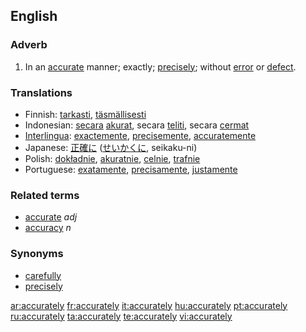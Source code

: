 ==English==

===Adverb===
{{en-adv}}

#In an [[accurate]] manner; exactly; [[precisely]]; without [[error]] or [[defect]].

===Translations===
*Finnish: [[tarkasti]], [[täsmällisesti]]
*Indonesian: [[secara]] [[akurat]], secara [[teliti]], secara [[cermat]]
*[[Interlingua]]: [[exactemente]], [[precisemente]], [[accuratemente]]
*Japanese: [[正確に]] ([[せいかくに]], seikaku-ni)
*Polish: [[dokładnie]], [[akuratnie]], [[celnie]], [[trafnie]]
*Portuguese: [[exatamente]], [[precisamente]], [[justamente]]

===Related terms===
*[[accurate]] ''adj''
*[[accuracy]] ''n''

===Synonyms===
*[[carefully]]
*[[precisely]]

[[ar:accurately]]
[[fr:accurately]]
[[it:accurately]]
[[hu:accurately]]
[[pt:accurately]]
[[ru:accurately]]
[[ta:accurately]]
[[te:accurately]]
[[vi:accurately]]